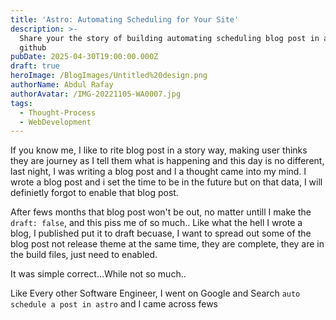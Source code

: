 ```yaml
---
title: 'Astro: Automating Scheduling for Your Site'
description: >-
  Share your the story of building automating scheduling blog post in astro and
  github
pubDate: 2025-04-30T19:00:00.000Z
draft: true
heroImage: /BlogImages/Untitled%20design.png
authorName: Abdul Rafay
authorAvatar: /IMG-20221105-WA0007.jpg
tags:
  - Thought-Process
  - WebDevelopment
---
```


If you know me, I like to rite blog post in a story way, making user thinks they are journey as I tell them what is happening and this day is no different, last night, I was writing a blog post and I a thought came into my mind. I wrote a blog post and i set the time to be in the future but on that data, I will definietly forgot to enable that blog post.

After fews months that blog post won't be out, no matter untill I make the `draft: false`, and this piss me of so much.. Like what the hell I wrote a blog, I published put it to draft becuase, I want to spread out some of the blog post not release theme at the same time, they are complete, they are in the build files, just need to enabled.

It was simple correct...While not so much..

Like Every other Software Engineer, I went on Google and Search `auto schedule a post in astro` and I came across fews

